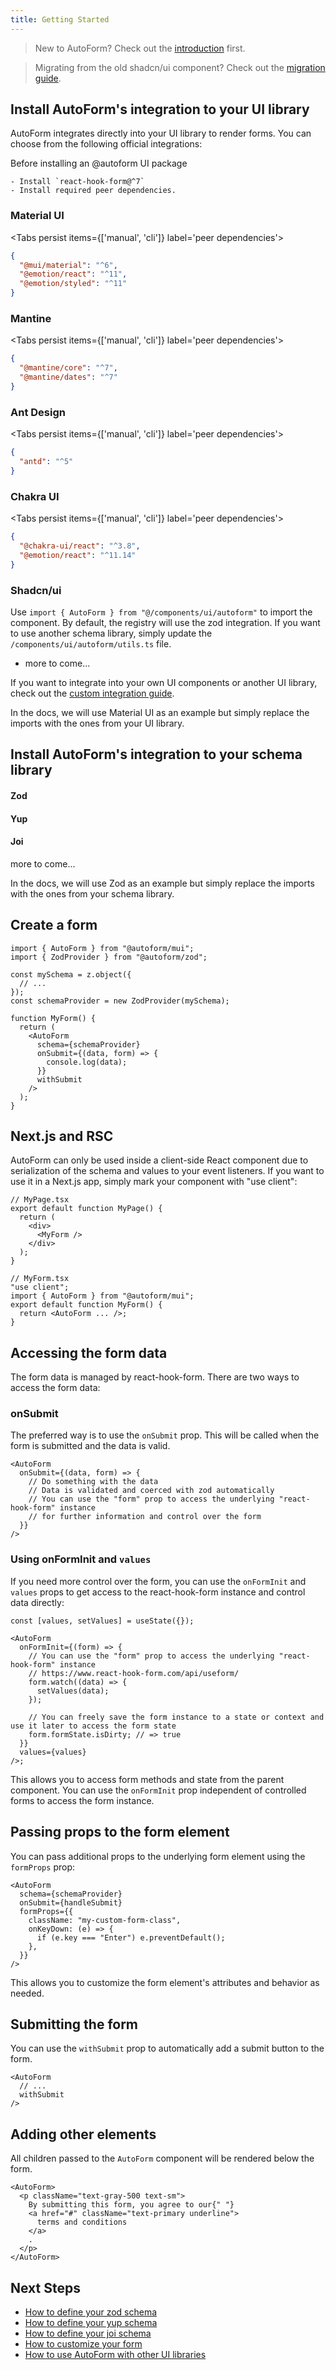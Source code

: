 ```yaml
---
title: Getting Started
---
```


> New to AutoForm? Check out the [introduction](/docs) first.

> Migrating from the old shadcn/ui component? Check out the [migration guide](/docs/react/migration).

<div className='fd-steps [&_h2]:fd-step'>

## Install AutoForm's integration to your UI library

AutoForm integrates directly into your UI library to render forms. You can choose from the following official integrations:

Before installing an @autoform UI package

    - Install `react-hook-form@^7`
    - Install required peer dependencies.

### Material UI

<Tabs  persist items={['manual', 'cli']} label='peer dependencies'>
```json tab="manual"
{
  "@mui/material": "^6",
  "@emotion/react": "^11",
  "@emotion/styled": "^11"
}
```
<Tab value="cli" className="p-0">
  <ModeTab
    className=" border-t-0"
    command="@mui/material@^6 @emotion/react@^11 @emotion/styled@^11"
  />
</Tab>
</Tabs>
<ModeTab command="@autoform/mui" />

### Mantine

<Tabs  persist items={['manual', 'cli']} label='peer dependencies'>
```json tab="manual"
{
  "@mantine/core": "^7",
  "@mantine/dates": "^7"
}
```
<Tab value="cli" className="p-0">
  <ModeTab
    className=" border-t-0"
    command="@mantine/core@^7 @mantine/dates@^7"
  />
</Tab>
</Tabs>
<ModeTab command="@autoform/mantine" />

### Ant Design

<Tabs  persist items={['manual', 'cli']} label='peer dependencies'>
```json tab="manual"
{
  "antd": "^5"
}
```
<Tab value="cli" className="p-0">
  <ModeTab
    className=" border-t-0"
    command="antd@^5"
  />
</Tab>
</Tabs>
<ModeTab command="@autoform/ant" />

### Chakra UI

<Tabs  persist items={['manual', 'cli']} label='peer dependencies'>
```json tab="manual"
{
  "@chakra-ui/react": "^3.8",
  "@emotion/react": "^11.14"
}
```
<Tab value="cli" className="p-0">
  <ModeTab
    className=" border-t-0"
    command="@chakra-ui/react@^3.8 @emotion/react@^11.14"
  />
</Tab>
</Tabs>
<ModeTab command="@autoform/chakra" />

### Shadcn/ui

<ModeTab
  mode="cli"
  command="shadcn@latest add https://raw.githubusercontent.com/vantezzen/autoform/refs/heads/main/packages/shadcn/registry/autoform.json"
/>

Use `import { AutoForm } from "@/components/ui/autoform"` to import the component. By default, the registry will use the zod integration. If you want to use another schema library, simply update the `/components/ui/autoform/utils.ts` file.

- more to come...

If you want to integrate into your own UI components or another UI library, check out the [custom integration guide](/docs/react/custom-integration).

In the docs, we will use Material UI as an example but simply replace the imports with the ones from your UI library.

## Install AutoForm's integration to your schema library

#### Zod

<ModeTab command="@autoform/zod" />

#### Yup

<ModeTab command="@autoform/yup" />

#### Joi

<ModeTab command="@autoform/joi" />
more to come...

In the docs, we will use Zod as an example but simply replace the imports with the ones from your schema library.

## Create a form

```tsx
import { AutoForm } from "@autoform/mui";
import { ZodProvider } from "@autoform/zod";

const mySchema = z.object({
  // ...
});
const schemaProvider = new ZodProvider(mySchema);

function MyForm() {
  return (
    <AutoForm
      schema={schemaProvider}
      onSubmit={(data, form) => {
        console.log(data);
      }}
      withSubmit
    />
  );
}
```

</div>

## Next.js and RSC

AutoForm can only be used inside a client-side React component due to serialization of the schema and values to your event listeners. If you want to use it in a Next.js app, simply mark your component with "use client":

```tsx
// MyPage.tsx
export default function MyPage() {
  return (
    <div>
      <MyForm />
    </div>
  );
}

// MyForm.tsx
"use client";
import { AutoForm } from "@autoform/mui";
export default function MyForm() {
  return <AutoForm ... />;
}
```

## Accessing the form data

The form data is managed by react-hook-form. There are two ways to access the form data:

### onSubmit

The preferred way is to use the `onSubmit` prop. This will be called when the form is submitted and the data is valid.

```tsx
<AutoForm
  onSubmit={(data, form) => {
    // Do something with the data
    // Data is validated and coerced with zod automatically
    // You can use the "form" prop to access the underlying "react-hook-form" instance
    // for further information and control over the form
  }}
/>
```

### Using onFormInit and `values`

If you need more control over the form, you can use the `onFormInit` and `values` props to get access to the react-hook-form instance and control data directly:

```tsx
const [values, setValues] = useState({});

<AutoForm
  onFormInit={(form) => {
    // You can use the "form" prop to access the underlying "react-hook-form" instance
    // https://www.react-hook-form.com/api/useform/
    form.watch((data) => {
      setValues(data);
    });

    // You can freely save the form instance to a state or context and use it later to access the form state
    form.formState.isDirty; // => true
  }}
  values={values}
/>;
```

This allows you to access form methods and state from the parent component. You can use the `onFormInit` prop independent of controlled forms to access the form instance.

## Passing props to the form element

You can pass additional props to the underlying form element using the `formProps` prop:

```tsx
<AutoForm
  schema={schemaProvider}
  onSubmit={handleSubmit}
  formProps={{
    className: "my-custom-form-class",
    onKeyDown: (e) => {
      if (e.key === "Enter") e.preventDefault();
    },
  }}
/>
```

This allows you to customize the form element's attributes and behavior as needed.

## Submitting the form

You can use the `withSubmit` prop to automatically add a submit button to the form.

```tsx
<AutoForm
  // ...
  withSubmit
/>
```

## Adding other elements

All children passed to the `AutoForm` component will be rendered below the form.

```tsx
<AutoForm>
  <p className="text-gray-500 text-sm">
    By submitting this form, you agree to our{" "}
    <a href="#" className="text-primary underline">
      terms and conditions
    </a>
    .
  </p>
</AutoForm>
```

## Next Steps

- [How to define your zod schema](/docs/schema/zod)
- [How to define your yup schema](/docs/schema/yup)
- [How to define your joi schema](/docs/schema/joi)
- [How to customize your form](/docs/react/customization)
- [How to use AutoForm with other UI libraries](/docs/react/custom-integration)
